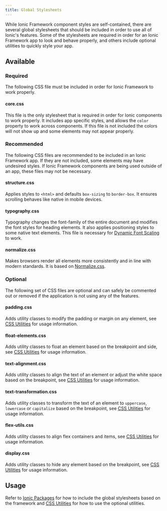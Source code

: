 ```yaml
---
title: Global Stylesheets
---
```


<head>
  <title>Global Stylesheet: Styled CSS Component Options for Ionic Apps</title>
  <meta
    name="description"
    content="While Ionic component styles are self-contained, there are several global stylesheets and CSS options to include to utilize all features. Read to learn more."
  />
</head>

While Ionic Framework component styles are self-contained, there are several global stylesheets that should be included in order to use all of Ionic's features. Some of the stylesheets are required in order for an Ionic Framework app to look and behave properly, and others include optional utilities to quickly style your app.

## Available

### Required

The following CSS file must be included in order for Ionic Framework to work properly.

#### core.css

This file is the only stylesheet that is required in order for Ionic components to work properly. It includes app specific styles, and allows the `color` property to work across components. If this file is not included the colors will not show up and some elements may not appear properly.

### Recommended

The following CSS files are recommended to be included in an Ionic Framework app. If they are not included, some elements may have undesired styles. If Ionic Framework components are being used outside of an app, these files may not be necessary.

#### structure.css

Applies styles to `<html>` and defaults `box-sizing` to `border-box`. It ensures scrolling behaves like native in mobile devices.

#### typography.css

Typography changes the font-family of the entire document and modifies the font styles for heading elements. It also applies positioning styles to some native text elements. This file is necessary for [Dynamic Font Scaling](./dynamic-font-scaling) to work.

#### normalize.css

Makes browsers render all elements more consistently and in line with modern standards. It is based on [Normalize.css](https://necolas.github.io/normalize.css/).

### Optional

The following set of CSS files are optional and can safely be commented out or removed if the application is not using any of the features.

#### padding.css

Adds utility classes to modify the padding or margin on any element, see [CSS Utilities](css-utilities#content-space) for usage information.

#### float-elements.css

Adds utility classes to float an element based on the breakpoint and side, see [CSS Utilities](css-utilities#element-placement) for usage information.

#### text-alignment.css

Adds utility classes to align the text of an element or adjust the white space based on the breakpoint, see [CSS Utilities](css-utilities#text-alignment) for usage information.

#### text-transformation.css

Adds utility classes to transform the text of an element to `uppercase`, `lowercase` or `capitalize` based on the breakpoint, see [CSS Utilities](css-utilities#text-transformation) for usage information.

#### flex-utils.css

Adds utility classes to align flex containers and items, see [CSS Utilities](css-utilities#flex-properties) for usage information.

#### display.css

Adds utility classes to hide any element based on the breakpoint, see [CSS Utilities](css-utilities#element-display) for usage information.

## Usage

Refer to [Ionic Packages](../intro/cdn) for how to include the global stylesheets based on the framework and [CSS Utilities](css-utilities) for how to use the optional utilities.
